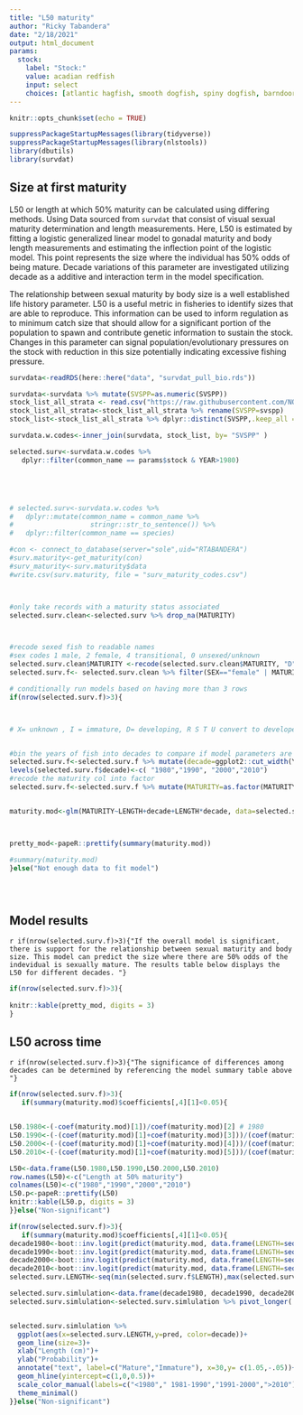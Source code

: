 ```yaml
---
title: "L50 maturity"
author: "Ricky Tabandera"
date: "2/18/2021"
output: html_document
params:
  stock:
    label: "Stock:"
    value: acadian redfish
    input: select
    choices: [atlantic hagfish, smooth dogfish, spiny dogfish, barndoor skate, winter skate, clearnose skate, rosette skate, little skate, smooth skate, thorny skate, Atlantic herring, alewife, blueback herring, offshore hake, silver hake, Atlantic cod, haddock, pollock, white hake, red hake, cusk, atlantic halibut, american plaice, summer flounder, yellowtail flounder, winter flounder, witch flounder, atlantic mackerel, butterfish, bluefish, scup, acadian redfish , atlantic wolffish, ocean pout, monkfish, atlantic menhaden, windowpane flounder, black sea bass ]
---
```


```r
knitr::opts_chunk$set(echo = TRUE)

suppressPackageStartupMessages(library(tidyverse))
suppressPackageStartupMessages(library(nlstools))
library(dbutils)
library(survdat)
```

## Size at first maturity 

L50 or length at which 50%  maturity can be calculated using differing methods. Using Data sourced from `survdat` that consist of visual sexual maturity determination and length measurements. Here, L50 is estimated by fitting a logistic generalized linear model to gonadal maturity and body length measurements and estimating the inflection point of the logistic model. This point represents the size where the individual has 50% odds of being mature. Decade variations of this parameter are investigated utilizing decade as a additive and interaction term in the model specification.

The relationship between sexual maturity by body size is a well established life history parameter. L50 is a useful metric in fisheries to identify sizes that are able to reproduce. This information can be used to inform regulation as to minimum catch size that should allow for a significant portion of the population to spawn and contribute genetic information to sustain the stock. Changes in this parameter can signal population/evolutionary pressures on the stock with reduction in this size potentially indicating excessive fishing pressure.



```r

survdata<-readRDS(here::here("data", "survdat_pull_bio.rds"))

survdata<-survdata %>% mutate(SVSPP=as.numeric(SVSPP))
stock_list_all_strata <- read.csv("https://raw.githubusercontent.com/NOAA-EDAB/ECSA/master/data/stock_list.csv")
stock_list_all_strata<-stock_list_all_strata %>% rename(SVSPP=svspp)
stock_list<-stock_list_all_strata %>% dplyr::distinct(SVSPP,.keep_all =T)

survdata.w.codes<-inner_join(survdata, stock_list, by= "SVSPP" )

selected.surv<-survdata.w.codes %>% 
   dplyr::filter(common_name == params$stock & YEAR>1980)





# selected.surv<-survdata.w.codes %>% 
#   dplyr::mutate(common_name = common_name %>%
#                   stringr::str_to_sentence()) %>%
#   dplyr::filter(common_name == species)

#con <- connect_to_database(server="sole",uid="RTABANDERA")
#surv.maturity<-get_maturity(con)
#surv_maturity<-surv.maturity$data
#write.csv(surv.maturity, file = "surv_maturity_codes.csv")



#only take records with a maturity status associated
selected.surv.clean<-selected.surv %>% drop_na(MATURITY) 



#recode sexed fish to readable names
#sex codes 1 male, 2 female, 4 transitional, 0 unsexed/unknown   
selected.surv.clean$MATURITY <-recode(selected.surv.clean$MATURITY, "D"="Mature" , "I"="Immature", "R"="Mature", "S"= "Mature", "T"= "Mature", "U"="Mature")
selected.surv.f<- selected.surv.clean %>% filter(SEX=="female" | MATURITY !="X")

# conditionally run models based on having more than 3 rows 
if(nrow(selected.surv.f)>3){



# X= unknown , I = immature, D= developing, R S T U convert to developed


#bin the years of fish into decades to compare if model parameters are chaging 
selected.surv.f<-selected.surv.f %>% mutate(decade=ggplot2::cut_width(YEAR, width = 10, boundary = 1980))
levels(selected.surv.f$decade)<-c( "1980","1990", "2000","2010")
#recode the maturity col into factor
selected.surv.f<-selected.surv.f %>% mutate(MATURITY=as.factor(MATURITY))


maturity.mod<-glm(MATURITY~LENGTH+decade+LENGTH*decade, data=selected.surv.f, family=binomial)



pretty_mod<-papeR::prettify(summary(maturity.mod))

#summary(maturity.mod)  
}else("Not enough data to fit model")
  




```

## Model results

`r if(nrow(selected.surv.f)>3){"If the overall model is significant, there is support for the relationship between sexual maturity and body size. This model can predict the size where there are 50% odds of the indevidual is sexually mature. The results table below displays the L50 for different decades. "}` 

```r

if(nrow(selected.surv.f)>3){
 
knitr::kable(pretty_mod, digits = 3)
}
```

## L50 across time

`r if(nrow(selected.surv.f)>3){"The significance of differences among decades can be determined by referencing the model summary table above   "}`

```r
if(nrow(selected.surv.f)>3){
   if(summary(maturity.mod)$coefficients[,4][1]<0.05){


L50.1980<-(-coef(maturity.mod)[1])/coef(maturity.mod)[2] # 1980
L50.1990<-(-(coef(maturity.mod)[1]+coef(maturity.mod)[3]))/(coef(maturity.mod)[2]+coef(maturity.mod)[6]) # 1990
L50.2000<-(-(coef(maturity.mod)[1]+coef(maturity.mod)[4]))/(coef(maturity.mod)[2]+coef(maturity.mod)[7]) # 2000
L50.2010<-(-(coef(maturity.mod)[1]+coef(maturity.mod)[5]))/(coef(maturity.mod)[2]+coef(maturity.mod)[8]) # 2010

L50<-data.frame(L50.1980,L50.1990,L50.2000,L50.2010)
row.names(L50)<-c("Length at 50% maturity")
colnames(L50)<-c("1980","1990","2000","2010")
L50.p<-papeR::prettify(L50)
knitr::kable(L50.p, digits = 3)
}}else("Non-significant")


```




```r

if(nrow(selected.surv.f)>3){
   if(summary(maturity.mod)$coefficients[,4][1]<0.05){
decade1980<-boot::inv.logit(predict(maturity.mod, data.frame(LENGTH=seq(min(selected.surv.f$LENGTH),max(selected.surv.f$LENGTH)), decade=rep("1980",length(seq(min(selected.surv.f$LENGTH),max(selected.surv.f$LENGTH)))), type="response")))
decade1990<-boot::inv.logit(predict(maturity.mod, data.frame(LENGTH=seq(min(selected.surv.f$LENGTH),max(selected.surv.f$LENGTH)), decade=rep("1990",length(seq(min(selected.surv.f$LENGTH),max(selected.surv.f$LENGTH)))), type="response")))
decade2000<-boot::inv.logit(predict(maturity.mod, data.frame(LENGTH=seq(min(selected.surv.f$LENGTH),max(selected.surv.f$LENGTH)), decade=rep("2000",length(seq(min(selected.surv.f$LENGTH),max(selected.surv.f$LENGTH)))), type="response")))
decade2010<-boot::inv.logit(predict(maturity.mod, data.frame(LENGTH=seq(min(selected.surv.f$LENGTH),max(selected.surv.f$LENGTH)), decade=rep("2010",length(seq(min(selected.surv.f$LENGTH),max(selected.surv.f$LENGTH)))), type="response")))
selected.surv.LENGTH<-seq(min(selected.surv.f$LENGTH),max(selected.surv.f$LENGTH))

selected.surv.simlulation<-data.frame(decade1980, decade1990, decade2000,decade2010,selected.surv.LENGTH)
selected.surv.simlulation<-selected.surv.simlulation %>% pivot_longer(!selected.surv.LENGTH, names_to="decade", values_to="pred")


selected.surv.simlulation %>%
  ggplot(aes(x=selected.surv.LENGTH,y=pred, color=decade))+
  geom_line(size=3)+
  xlab("Length (cm)")+
  ylab("Probability")+
  annotate("text", label=c("Mature","Immature"), x=30,y= c(1.05,-.05))+
  geom_hline(yintercept=c(1,0,0.5))+
  scale_color_manual(labels=c("<1980"," 1981-1990","1991-2000",">2010"), values =c( "blue","firebrick","darkviolet","deepskyblue"), name="Decade")+
  theme_minimal()
}}else("Non-significant")


```


